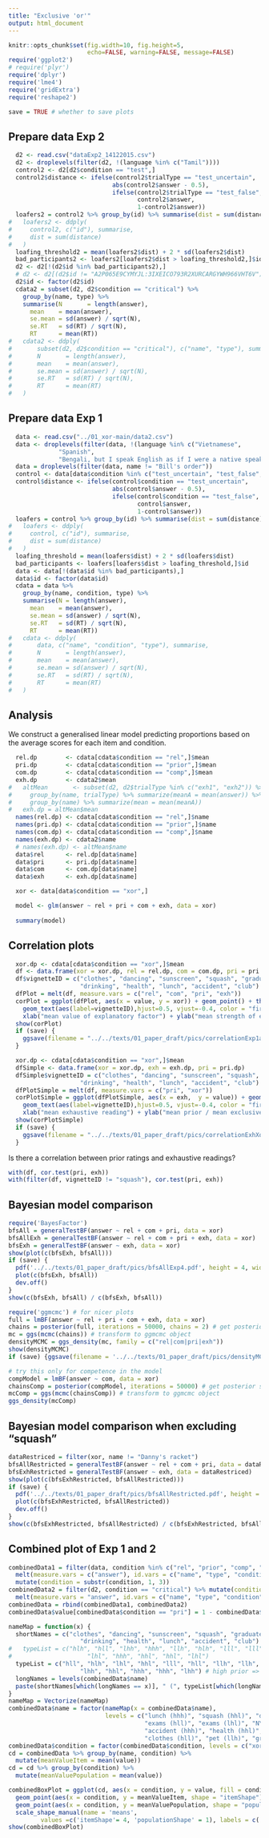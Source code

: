 ```yaml
---
title: "Exclusive 'or'"
output: html_document
---
```


```r
knitr::opts_chunk$set(fig.width=10, fig.height=5, 
                      echo=FALSE, warning=FALSE, message=FALSE)
require('ggplot2')
# require('plyr')
require('dplyr')
require('lme4')
require('gridExtra')
require('reshape2')

save = TRUE # whether to save plots
```

## Prepare data Exp 2

```r
  d2 <- read.csv("dataExp2_14122015.csv")
  d2 <- droplevels(filter(d2, !(language %in% c("Tamil"))))
  control2 <- d2[d2$condition == "test",]
  control2$distance <- ifelse(control2$trialType == "test_uncertain", 
                             abs(control2$answer - 0.5),
                             ifelse(control2$trialType == "test_false",
                                    control2$answer,
                                    1-control2$answer))
  loafers2 = control2 %>% group_by(id) %>% summarise(dist = sum(distance))
#   loafers2 <- ddply(
#     control2, c("id"), summarise,
#     dist = sum(distance)
#   )
  loafing_threshold2 = mean(loafers2$dist) + 2 * sd(loafers2$dist)
  bad_participants2 <- loafers2[loafers2$dist > loafing_threshold2,]$id
  d2 <- d2[!(d2$id %in% bad_participants2),]
  # d2 <- d2[(d2$id != "A2P065E9CYMYJL:3IXEICO793R2XURCARGYWH966VHT6V"),]
  d2$id <- factor(d2$id)
  cdata2 = subset(d2, d2$condition == "critical") %>% 
    group_by(name, type) %>%
    summarise(N       = length(answer),
      mean    = mean(answer),
      se.mean = sd(answer) / sqrt(N),
      se.RT   = sd(RT) / sqrt(N),
      RT      = mean(RT))
#   cdata2 <- ddply(
#       subset(d2, d2$condition == "critical"), c("name", "type"), summarise,
#       N       = length(answer),
#       mean    = mean(answer),
#       se.mean = sd(answer) / sqrt(N),
#       se.RT   = sd(RT) / sqrt(N),
#       RT      = mean(RT)
#   )
```
  
## Prepare data Exp 1

```r
  data <- read.csv("../01_xor-main/data2.csv")
  data <- droplevels(filter(data, !(language %in% c("Vietnamese", 
              "Spanish", 
              "Bengali, but I speak English as if I were a native speaker"))))
  data = droplevels(filter(data, name != "Bill's order"))
  control <- data[data$condition %in% c("test_uncertain", "test_false", "test_true"),]
  control$distance <- ifelse(control$condition == "test_uncertain", 
                             abs(control$answer - 0.5),
                             ifelse(control$condition == "test_false",
                                    control$answer,
                                    1-control$answer))
  loafers = control %>% group_by(id) %>% summarise(dist = sum(distance))
#   loafers <- ddply(
#     control, c("id"), summarise,
#     dist = sum(distance)
#   )
  loafing_threshold = mean(loafers$dist) + 2 * sd(loafers$dist)
  bad_participants <- loafers[loafers$dist > loafing_threshold,]$id
  data <- data[!(data$id %in% bad_participants),]
  data$id <- factor(data$id)
  cdata = data %>% 
    group_by(name, condition, type) %>%
    summarise(N = length(answer),
      mean    = mean(answer),
      se.mean = sd(answer) / sqrt(N),
      se.RT   = sd(RT) / sqrt(N),
      RT      = mean(RT))
#   cdata <- ddply(
#       data, c("name", "condition", "type"), summarise,
#       N       = length(answer),
#       mean    = mean(answer),
#       se.mean = sd(answer) / sqrt(N),
#       se.RT   = sd(RT) / sqrt(N),
#       RT      = mean(RT)
#   )
```

## Analysis

We construct a generalised linear model predicting proportions based on the average scores for each item and condition.

```r
  rel.dp        <- cdata[cdata$condition == "rel",]$mean
  pri.dp        <- cdata[cdata$condition == "prior",]$mean
  com.dp        <- cdata[cdata$condition == "comp",]$mean
  exh.dp        <- cdata2$mean
#   altMean       <- subset(d2, d2$trialType %in% c("exh1", "exh2")) %>% 
#     group_by(name, trialType) %>% summarize(meanA = mean(answer)) %>% 
#     group_by(name) %>% summarize(mean = mean(meanA))
#   exh.dp = altMean$mean
  names(rel.dp) <- cdata[cdata$condition == "rel",]$name
  names(pri.dp) <- cdata[cdata$condition == "prior",]$name
  names(com.dp) <- cdata[cdata$condition == "comp",]$name
  names(exh.dp) <- cdata2$name
  # names(exh.dp) <- altMean$name
  data$rel      <- rel.dp[data$name]
  data$pri      <- pri.dp[data$name]
  data$com      <- com.dp[data$name]
  data$exh      <- exh.dp[data$name]

  xor <- data[data$condition == "xor",]

  model <- glm(answer ~ rel + pri + com + exh, data = xor)
  
  summary(model)
```


## Correlation plots

```r
  xor.dp <- cdata[cdata$condition == "xor",]$mean
  df <- data.frame(xor = xor.dp, rel = rel.dp, com = com.dp, pri = pri.dp, exh = exh.dp)
  df$vignetteID = c("clothes", "dancing", "sunscreen", "squash", "graduate", "exams", "pet", "NY", "delay", "golf",
                    "drinking", "health", "lunch", "accident", "club")
  dfPlot = melt(df, measure.vars = c("rel", "com", "pri", "exh"))
  corPlot = ggplot(dfPlot, aes(x = value, y = xor)) + geom_point() + theme_bw() + geom_smooth(method = lm, se = TRUE) +
    geom_text(aes(label=vignetteID),hjust=0.5, vjust=-0.4, color = "firebrick", size = 2.5) + xlim(0,1) + facet_wrap(~ variable, ncol = 4) +
    xlab("mean value of explanatory factor") + ylab("mean strength of exclusive reading")
  show(corPlot)
  if (save) {
    ggsave(filename = "../../texts/01_paper_draft/pics/correlationExp1and3.pdf", plot = corPlot, width = 8, height = 3)
  }

```


```r
  xor.dp <- cdata[cdata$condition == "xor",]$mean
  dfSimple <- data.frame(xor = xor.dp, exh = exh.dp, pri = pri.dp)
  dfSimple$vignetteID = c("clothes", "dancing", "sunscreen", "squash", "graduate", "exams", "pet", "NY", "delay", "golf",
                    "drinking", "health", "lunch", "accident", "club")
  dfPlotSimple = melt(df, measure.vars = c("pri", "xor"))
  corPlotSimple = ggplot(dfPlotSimple, aes(x = exh,  y = value)) + geom_point() + theme_bw() + geom_smooth(method = lm, se = TRUE) +
    geom_text(aes(label=vignetteID),hjust=0.5, vjust=-0.4, color = "firebrick", size = 2.5) + xlim(0,1) + facet_grid(. ~ variable) +
    xlab("mean exhaustive reading") + ylab("mean prior / mean exclusive reading") + theme(axis.text.x = element_text(angle = 30, hjust = 1))
  show(corPlotSimple)
  if (save) {
    ggsave(filename = "../../texts/01_paper_draft/pics/correlationExhXorPri.pdf", plot = corPlotSimple, width = 6, height = 3)
  }

```

Is there a correlation between prior ratings and exhaustive readings?

```r
with(df, cor.test(pri, exh))
with(filter(df, vignetteID != "squash"), cor.test(pri, exh))
```


## Bayesian model comparison

```r
require('BayesFactor')
bfsAll = generalTestBF(answer ~ rel + com + pri, data = xor)
bfsAllExh = generalTestBF(answer ~ rel + com + pri + exh, data = xor)
bfsExh = generalTestBF(answer ~ exh, data = xor)
show(plot(c(bfsExh, bfsAll)))
if (save) {
  pdf('../../texts/01_paper_draft/pics/bfsAllExp4.pdf', height = 4, width = 6)
  plot(c(bfsExh, bfsAll))
  dev.off()
}
show(c(bfsExh, bfsAll) / c(bfsExh, bfsAll))
```

```r
require('ggmcmc') # for nicer plots
full = lmBF(answer ~ rel + pri + com + exh, data = xor)
chains = posterior(full, iterations = 50000, chains = 2) # get posterior samples
mc = ggs(mcmc(chains)) # transform to ggmcmc object
densityMCMC = ggs_density(mc, family = c("rel|com|pri|exh"))
show(densityMCMC)
if (save) {ggsave(filename = '../../texts/01_paper_draft/pics/densityMCMC.pdf', densityMCMC, height = 4, width = 6)}

# try this only for competence in the model
compModel = lmBF(answer ~ com, data = xor)
chainsComp = posterior(compModel, iterations = 50000) # get posterior samples
mcComp = ggs(mcmc(chainsComp)) # transform to ggmcmc object
ggs_density(mcComp)
```

## Bayesian model comparison when excluding "squash"

```r

dataRestriced = filter(xor, name != "Danny's racket")
bfsAllRestricted = generalTestBF(answer ~ rel + com + pri, data = dataRestriced)
bfsExhRestricted = generalTestBF(answer ~ exh, data = dataRestriced)
show(plot(c(bfsExhRestricted, bfsAllRestricted)))
if (save) {
  pdf('../../texts/01_paper_draft/pics/bfsAllRestricted.pdf', height = 4, width = 6)
  plot(c(bfsExhRestricted, bfsAllRestricted))
  dev.off()
}
show(c(bfsExhRestricted, bfsAllRestricted) / c(bfsExhRestricted, bfsAllRestricted))
```

## Combined plot of Exp 1 and 2

```r

combinedData1 = filter(data, condition %in% c("rel", "prior", "comp", "xor")) %>% 
  melt(measure.vars = c("answer"), id.vars = c("name", "type", "condition")) %>%
  mutate(condition = substr(condition, 1, 3))
combinedData2 = filter(d2, condition == "critical") %>% mutate(condition = "exh") %>%
  melt(measure.vars = "answer", id.vars = c("name", "type", "condition"))
combinedData = rbind(combinedData1, combinedData2)
combinedData$value[combinedData$condition == "pri"] = 1 - combinedData$value[combinedData$condition == "pri"]

nameMap = function(x) {
  shortNames = c("clothes", "dancing", "sunscreen", "squash", "graduate", "exams", "pet", "NY", "delay", "golf",
                    "drinking", "health", "lunch", "accident", "club")
#   typeList = c("hlh", "hll", "lhh", "hhh", "llh", "hlh", "lll", "lll", "llh", "hll",
#                     "lhl", "hhh", "hhl", "hhl", "lhl")
  typeList = c("hll", "hlh", "lhl", "hhl", "lll", "hll", "llh", "llh", "lll", "hlh",
                    "lhh", "hhl", "hhh", "hhh", "lhh") # high prior => likely that "NOT (A and B)"
  longNames = levels(combinedData$name)
  paste(shortNames[which(longNames == x)], " (", typeList[which(longNames == x)], ")", sep = "", collapse = "")
}
nameMap = Vectorize(nameMap)
combinedData$name = factor(nameMap(x = combinedData$name),
                           levels = c("lunch (hhh)", "squash (hhl)", "dancing (hlh)", "club (lhh)", 
                                      "exams (hll)", "exams (lhl)", "NY (llh)", "delay (lll)", "sunscreen (lhl)",
                                      "accident (hhh)", "health (hhl)", "golf (hlh)", "drinking (lhh)", 
                                      "clothes (hll)", "pet (llh)", "graduate (lll)"))
combinedData$condition = factor(combinedData$condition, levels = c("xor", "rel", "com", "pri", "exh"), ordered = TRUE)
cd = combinedData %>% group_by(name, condition) %>% 
  mutate(meanValueItem = mean(value))
cd = cd %>% group_by(condition) %>%
  mutate(meanValuePopulation = mean(value))

combinedBoxPlot = ggplot(cd, aes(x = condition, y = value, fill = condition)) + geom_boxplot() + facet_wrap(~ name, ncol = 8) +
  geom_point(aes(x = condition, y = meanValueItem, shape = "itemShape"), color = "black", size = 2.5) + 
  geom_point(aes(x = condition, y = meanValuePopulation, shape = "populationShape"), color = "black", size = 2.5 ) + 
  scale_shape_manual(name = 'means', 
         values =c('itemShape'= 4, 'populationShape' = 1), labels = c('per item','population'))
show(combinedBoxPlot)



```




